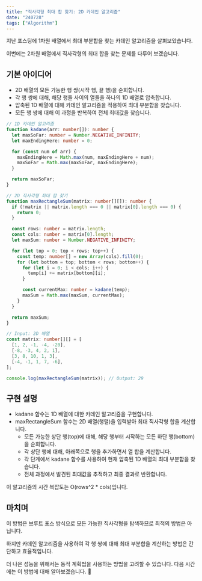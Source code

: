 ```yaml
---
title: "직사각형 최대 합 찾기: 2D 카데인 알고리즘"
date: "240728"
tags: ["Algorithm"]
---
```


지난 포스팅에 1차원 배열에서 최대 부분합을 찾는 카데인 알고리즘을 살펴보았습니다.

이번에는 2차원 배열에서 직사각형의 최대 합을 찾는 문제를 다루어 보겠습니다.

## 기본 아이디어

- 2D 배열의 모든 가능한 행 쌍(시작 행, 끝 행)을 순회합니다.
- 각 행 쌍에 대해, 해당 행들 사이의 열들을 하나의 1D 배열로 압축합니다.
- 압축된 1D 배열에 대해 카데인 알고리즘을 적용하여 최대 부분합을 찾습니다.
- 모든 행 쌍에 대해 이 과정을 반복하여 전체 최대값을 찾습니다.

```ts
// 1D 카데인 알고리즘
function kadane(arr: number[]): number {
  let maxSoFar: number = Number.NEGATIVE_INFINITY;
  let maxEndingHere: number = 0;

  for (const num of arr) {
    maxEndingHere = Math.max(num, maxEndingHere + num);
    maxSoFar = Math.max(maxSoFar, maxEndingHere);
  }

  return maxSoFar;
}

// 2D 직사각형 최대 합 찾기
function maxRectangleSum(matrix: number[][]): number {
  if (!matrix || matrix.length === 0 || matrix[0].length === 0) {
    return 0;
  }

  const rows: number = matrix.length;
  const cols: number = matrix[0].length;
  let maxSum: number = Number.NEGATIVE_INFINITY;

  for (let top = 0; top < rows; top++) {
    const temp: number[] = new Array(cols).fill(0);
    for (let bottom = top; bottom < rows; bottom++) {
      for (let i = 0; i < cols; i++) {
        temp[i] += matrix[bottom][i];
      }

      const currentMax: number = kadane(temp);
      maxSum = Math.max(maxSum, currentMax);
    }
  }

  return maxSum;
}

// Input: 2D 배열
const matrix: number[][] = [
  [1, 2, -1, -4, -20],
  [-8, -3, 4, 2, 1],
  [3, 8, 10, 1, 3],
  [-4, -1, 1, 7, -6],
];

console.log(maxRectangleSum(matrix)); // Output: 29
```

## 구현 설명

- kadane 함수는 1D 배열에 대한 카데인 알고리즘을 구현합니다.
- maxRectangleSum 함수는 2D 배열(행렬)을 입력받아 최대 직사각형 합을 계산합니다.
  - 모든 가능한 상단 행(top)에 대해, 해당 행부터 시작하는 모든 하단 행(bottom)을 순회합니다.
  - 각 상단 행에 대해, 아래쪽으로 행을 추가하면서 열 합을 계산합니다.
  - 각 단계에서 kadane 함수를 사용하여 현재 압축된 1D 배열의 최대 부분합을 찾습니다.
  - 전체 과정에서 발견된 최대값을 추적하고 최종 결과로 반환합니다.

이 알고리즘의 시간 복잡도는 O(rows^2 \* cols)입니다.

## 마치며

이 방법은 브루트 포스 방식으로 모든 가능한 직사각형을 탐색하므로 최적의 방법은 아닙니다.

하지만 카데인 알고리즘을 사용하여 각 행 쌍에 대해 최대 부분합을 계산하는 방법은 간단하고 효율적입니다.

더 나은 성능을 위해서는 동적 계획법을 사용하는 방법을 고려할 수 있습니다. 다음 시간에는 이 방법에 대해 알아보겠습니다. 🚀
